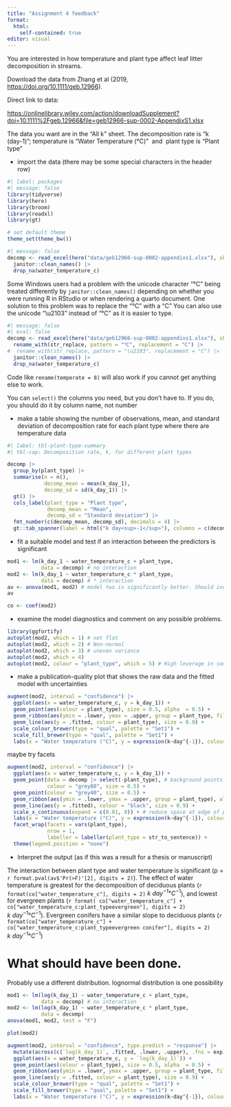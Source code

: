 ```yaml
---
title: "Assignment 4 feedback"
format: 
  html:
    self-contained: true
editor: visual
---
```


You are interested in how temperature and plant type affect leaf litter decomposition in streams.

Download the data from Zhang et al (2019, <https://doi.org/10.1111/geb.12966>).

Direct link to data:

<https://onlinelibrary.wiley.com/action/downloadSupplement?doi=10.1111%2Fgeb.12966&file=geb12966-sup-0002-AppendixS1.xlsx>

The data you want are in the "All k" sheet.
The decomposition rate is "k (day-1)"; temperature is "Water Temperature (℃)"  and  plant type is "Plant type"

-   import the data (there may be some special characters in the header row)

```r
#| label: packages
#| message: false
library(tidyverse)
library(here)
library(broom)
library(readxl)
library(gt)

# set default theme
theme_set(theme_bw())
```

```r
#| message: false
decomp <- read_excel(here("data/geb12966-sup-0002-appendixs1.xlsx"), skip = 1) |> 
  janitor::clean_names() |>
  drop_na(water_temperature_c)
```

Some Windows users had a problem with the unicode character "℃" being treated differently by `janitor::clean_names()` depending on whether you were running R in RStudio or when rendering a quarto document.
One solution to this problem was to replace the "℃" with a "C" You can also use the unicode "\\u2103" instead of "℃" as it is easier to type.

```r
#| message: false
#| eval: false
decomp <- read_excel(here("data/geb12966-sup-0002-appendixs1.xlsx"), skip = 1) |> 
  rename_with(str_replace, pattern = "℃", replacement = "C") |> 
#  rename_with(str_replace, pattern = "\u2103", replacement = "C") |> 
  janitor::clean_names() |>
  drop_na(water_temperature_c)
```

Code like `rename(temperate = 8)` will also work if you cannot get anything else to work.

You can `select()` the columns you need, but you don't have to.
If you do, you should do it by column name, not number

-   make a table showing the number of observations, mean, and standard deviation of decomposition rate for each plant type where there are temperature data

```r
#| label: tbl-plant-type-summary
#| tbl-cap: Decomposition rate, k, for different plant types

decomp |> 
  group_by(plant_type) |> 
  summarise(n = n(), 
            decomp_mean = mean(k_day_1), 
            decomp_sd = sd(k_day_1)) |> 
  gt() |> 
  cols_label(plant_type = "Plant type",
             decomp_mean = "Mean", 
             decomp_sd = "Standard deviation") |> 
  fmt_number(c(decomp_mean, decomp_sd), decimals = 4) |> 
  gt::tab_spanner(label = html("k day<sup>-1</sup>"), columns = c(decomp_mean, decomp_sd))
```

-   fit a suitable model and test if an interaction between the predictors is significant

```r
mod1 <- lm(k_day_1 ~ water_temperature_c + plant_type, 
           data = decomp) # no interaction
mod2 <- lm(k_day_1 ~ water_temperature_c * plant_type, 
           data = decomp) # * interaction
av <- anova(mod1, mod2) # model two is significantly better. Should include interaction
av

co <- coef(mod2)
```

-   examine the model diagnostics and comment on any possible problems.

```r
library(ggfortify)
autoplot(mod2, which = 1) # not flat
autoplot(mod2, which = 2) # Non-normal
autoplot(mod2, which = 3) # uneven variance
autoplot(mod2, which = 4)
autoplot(mod2, colour = "plant_type", which = 5) # High leverage in some samples - evergreen conifers - very few of these in the dataset.
```

-   make a publication-quality plot that shows the raw data and the fitted model with uncertainties

```r
augment(mod2, interval = "confidence") |> 
  ggplot(aes(x = water_temperature_c, y = k_day_1)) +
  geom_point(aes(colour = plant_type), size = 0.5, alpha  = 0.5) +
  geom_ribbon(aes(ymin = .lower, ymax = .upper, group = plant_type, fill = plant_type), alpha = 0.4) +
  geom_line(aes(y = .fitted, colour = plant_type), size = 0.9) +
  scale_colour_brewer(type = "qual", palette = "Set1") +
  scale_fill_brewer(type = "qual", palette = "Set1") +
  labs(x = "Water temperature (°C)", y = expression(k~day^{-1}), colour = "Plant type", fill = "Plant type")
```

maybe try facets

```r
augment(mod2, interval = "confidence") |> 
  ggplot(aes(x = water_temperature_c, y = k_day_1)) +
  geom_point(data = decomp |> select(-plant_type), # background points. remove plant_type column so not faceted
             colour = "grey80", size = 0.5) + 
  geom_point(colour = "grey40", size = 0.5) +
  geom_ribbon(aes(ymin = .lower, ymax = .upper, group = plant_type), alpha = 0.4) +
  geom_line(aes(y = .fitted), colour = "black", size = 0.9) +
  scale_x_continuous(expand = c(0.01, 0)) + # reduce space at edge of plot
  labs(x = "Water temperature (°C)", y = expression(k~day^{-1}), colour = "Plant type", fill = "Plant type") +
  facet_wrap(facets = vars(plant_type), 
             nrow = 1, 
             labeller = labeller(plant_type = str_to_sentence)) +
  theme(legend.position = "none")
```

-   Interpret the output (as if this was a result for a thesis or manuscript)

The interaction between plant type and water temperature is significant (p = `r format.pval(av$'Pr(>F)'[2], digits = 2)`).
The effect of water temperature is greatest for the decomposition of deciduous plants (`r format(co["water_temperature_c"], digits = 2)` $k~day^{-1}°C^{-1}$), and lowest for evergreen plants (`r format( co["water_temperature_c"] + co["water_temperature_c:plant_typeevergreen"], digits = 2)` $k~day^{-1}°C^{-1}$).
Evergreen conifers have a similar slope to deciduous plants (`r format(co["water_temperature_c"] + co["water_temperature_c:plant_typeevergreen conifer"], digits = 2)` $k~day^{-1}°C^{-1}$)

# What should have been done.

Probably use a different distribution.
lognormal distribution is one possibility

```r
mod1 <- lm(log(k_day_1) ~ water_temperature_c + plant_type, 
           data = decomp) # no interaction
mod2 <- lm(log(k_day_1) ~ water_temperature_c * plant_type, 
           data = decomp)
anova(mod1, mod2, test = "F")

plot(mod2)
```

```r
augment(mod2, interval = "confidence", type.predict = "response") |> 
  mutate(across(c(`log(k_day_1)`, .fitted, .lower, .upper), .fns = exp)) |> 
  ggplot(aes(x = water_temperature_c, y = `log(k_day_1)`)) +
  geom_point(aes(colour = plant_type), size = 0.5, alpha  = 0.5) +
  geom_ribbon(aes(ymin = .lower, ymax = .upper, group = plant_type, fill = plant_type), alpha = 0.4) +
  geom_line(aes(y = .fitted, colour = plant_type), size = 0.9) +
  scale_colour_brewer(type = "qual", palette = "Set1") +
  scale_fill_brewer(type = "qual", palette = "Set1") +
  labs(x = "Water temperature (°C)", y = expression(k~day^{-1}), colour = "Plant type", fill = "Plant type")
```
